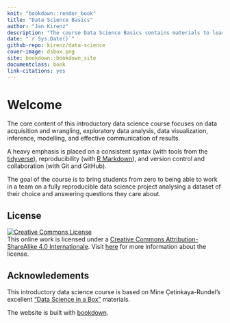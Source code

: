 ```yaml
---
knit: "bookdown::render_book"
title: "Data Science Basics"
author: "Jan Kirenz"
description: "The course Data Science Basics contains materials to learn data acquisition and wrangling, exploratory data analysis, data visualization, inference, modelling, and effective communication of results using the programming language R."
date: "`r Sys.Date()`"
github-repo: kirenz/data-science
cover-image: dsbox.png
site: bookdown::bookdown_site
documentclass: book
link-citations: yes
---
```


# Welcome {.unnumbered}

The core content of this introductory data science course focuses on data acquisition and wrangling, exploratory data analysis, data visualization, inference, modelling, and effective communication of results.

A heavy emphasis is placed on a consistent syntax (with tools from the [tidyverse](https://www.tidyverse.org/)), reproducibility (with [R Markdown](https://rmarkdown.rstudio.com/)), and version control and collaboration (with Git and GitHub).

The goal of the course is to bring students from zero to being able to work in a team on a fully reproducible data science project analysing a dataset of their choice and answering questions they care about.

## License {.unnumbered}

<a rel="license" href="https://creativecommons.org/licenses/by-sa/4.0/"><img src="https://licensebuttons.net/l/by-sa/4.0/88x31.png" alt="Creative Commons License" style="border-width:0"/></a><br />This online work is licensed under a <a rel="license" href="https://creativecommons.org/licenses/by-sa/4.0/">Creative Commons Attribution-ShareAlike 4.0 Internationale</a>.
Visit [here](https://github.com/rstudio-education/datascience-box/blob/master/LICENSE.md) for more information about the license.

## Acknowledements {.unnumbered}

This introductory data science course is based on Mine Çetinkaya-Rundel's excellent ["Data Science in a Box"](https://datasciencebox.org) materials.

The website is built with [bookdown](https://bookdown.org/).
